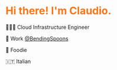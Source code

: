 
# <div class="animate__animated animate__fadeInDown" style="color:#ff7514">Hi there! I'm Claudio.</div>

<div id="intro" class="animate__animated animate__fadeInLeft" >

🧑🏻‍💻 Cloud Infrastructure Engineer

🏢 Work [@BendingSpoons](https://bendingspoons.com)

🍕 Foodie

🇮🇹 Italian

</div>
